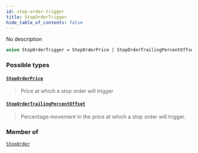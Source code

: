 ```yaml
---
id: stop-order-trigger
title: StopOrderTrigger
hide_table_of_contents: false
---
```








No description

```graphql
union StopOrderTrigger = StopOrderPrice | StopOrderTrailingPercentOffset
```


### Possible types

#### [`StopOrderPrice`](/mainnet/api/graphql/objects/stop-order-price) <Badge class="secondary" text="object"/>
> Price at which a stop order will trigger
> 

#### [`StopOrderTrailingPercentOffset`](/mainnet/api/graphql/objects/stop-order-trailing-percent-offset) <Badge class="secondary" text="object"/>
> Percentage movement in the price at which a stop order will trigger.
> 



### Member of

[`StopOrder`](/mainnet/api/graphql/objects/stop-order)  <Badge class="secondary" text="object"/>



